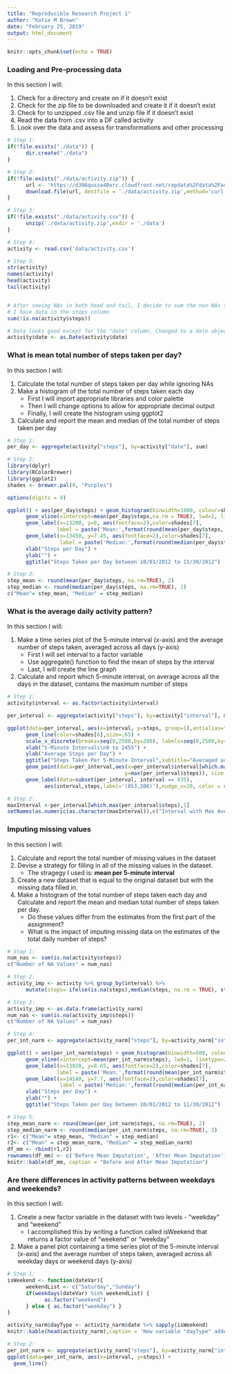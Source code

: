 ```yaml
---
title: "Reproducible Research Project 1"
author: "Katie M Brown"
date: "February 25, 2019"
output: html_document
---
```


```r
knitr::opts_chunk$set(echo = TRUE)
```

### Loading and Pre-processing data
In this section I will:

1. Check for a directory and create on if it doesn't exist
2. Check for the zip file to be downloaded and create it if it doesn't exist
3. Check for to unzipped .csv file and unzip file if it doesn't exist
4. Read the data from .csv into a DF called activity
5. Look over the data and assess for transformations and other processing

```r
# Step 1:
if(!file.exists("./data")) {
      dir.create("./data")
}

# Step 2:
if(!file.exists("./data/activity.zip")) {
      url <- 'https://d396qusza40orc.cloudfront.net/repdata%2Fdata%2Factivity.zip'
      download.file(url, destfile = './data/activity.zip',method='curl' )
}

# Step 3: 
if(!file.exists("./data/activity.csv")) {
      unzip('./data/activity.zip',exdir = './data')
}

# Step 4:
activity <- read.csv('data/activity.csv')

# Step 5:
str(activity)
names(activity)
head(activity)
tail(activity)


# After seeing NAs in both head and tail, I decide to sum the non-NAs to verify
# I have data in the steps column
sum(!is.na(activity$steps))

# Data looks good except for the "date" column. Changed to a date object here:
activity$date <- as.Date(activity$date)
```

### What is mean total number of steps taken per day?
In this section I will:

1. Calculate the total number of steps taken per day while ignoring NAs
2. Make a histogram of the total number of steps taken each day
      + First I will import appropriate libraries and color palette
      + Then I will change options to allow for appropriate decimal output
      + Finally, I will create the histogram using ggplot2
3. Calculate and report the mean and median of the total number of steps taken per day

```r
# Step 1:
per_day <- aggregate(activity["steps"], by=activity["date"], sum)

# Step 2:
library(dplyr)
library(RColorBrewer)
library(ggplot2)
shades <- brewer.pal(9, "Purples")

options(digits = 9)

ggplot() + aes(per_day$steps) + geom_histogram(binwidth=1000, colour=shades[6], fill=shades[5]) +
      geom_vline(xintercept=mean(per_day$steps,na.rm = TRUE), lwd=1, linetype=2, color=shades[8]) +
      geom_label(x=13200, y=8, aes(fontface=2),color=shades[7], 
                label = paste('Mean:',format(round(mean(per_day$steps, na.rm=TRUE), 2), nsmall = 2))) +
      geom_label(x=13450, y=7.45, aes(fontface=2),color=shades[7], 
                 label = paste('Median:',format(round(median(per_day$steps, na.rm=TRUE), 2), nsmall = 2))) +
      xlab("Steps per Day") +
      ylab("") +
      ggtitle("Steps Taken per Day between 10/01/2012 to 11/30/2012")

# Step 3:
step_mean <- round(mean(per_day$steps, na.rm=TRUE), 2)
step_median <- round(median(per_day$steps, na.rm=TRUE), 2)
c("Mean"= step_mean, "Median" = step_median)

```

### What is the average daily activity pattern?
In this section I will:

1. Make a time series plot of the 5-minute interval (x-axis) and the average number of steps taken, averaged across all days (y-axis)
      + First I will set interval to a factor variable
      + Use aggregate() function to find the mean of steps by the interval
      + Last, I will create the line graph
2. Calculate and report which 5-minute interval, on average across all the days in the dataset, contains the maximum number of steps

```r
# Step 1:
activity$interval <- as.factor(activity$interval)

per_interval <- aggregate(activity["steps"], by=activity["interval"], mean, na.rm=TRUE)

ggplot(data=per_interval, aes(x=interval, y=steps, group=1),antialias="none") +
      geom_line(color=shades[6],size=.65) +
      scale_x_discrete(breaks=seq(0,2500,by=200), labels=seq(0,2500,by=200)) +
      xlab("5-Minute Intervals\n0 to 2455") +
      ylab("Average Steps per Day") +
      ggtitle("Steps Taken Per 5-Minute Interval",subtitle="Averaged across all days") + 
      geom_point(data=per_interval,aes(x=per_interval$interval[which.max(per_interval$steps)],
                                      y=max(per_interval$steps)), size = 3, color=shades[7]) +
      geom_label(data=subset(per_interval, interval == 835),
            aes(interval,steps,label='(853,206)'),nudge_x=20, color = shades[7])

# Step 2:
maxInterval <-per_interval[which.max(per_interval$steps),1]
setNames(as.numeric(as.character(maxInterval)),c("Interval with Max Average Steps"))
```

### Imputing missing values
In this section I will:

1. Calculate and report the total number of missing values in the dataset
2. Devise a strategy for filling in all of the missing values in the dataset. 
      + The stragegy I used is: **mean per 5-minute interval**
3. Create a new dataset that is equal to the original dataset but with the missing data filled in.
4. Make a histogram of the total number of steps taken each day and Calculate and report the mean and median total number of steps taken per day. 
      + Do these values differ from the estimates from the first part of the assignment? 
      + What is the impact of imputing missing data on the estimates of the total daily number of steps?

```r
# Step 1:
num_nas <- sum(is.na(activity$steps))
c("Number of NA Values" = num_nas)

# Step 2:
activity_imp <- activity %>% group_by(interval) %>% 
      mutate(steps= ifelse(is.na(steps),median(steps, na.rm = TRUE), steps))

# Step 3:
activity_imp <- as.data.frame(activity_narm)
num_nas <- sum(is.na(activity_imp$steps))
c("Number of NA Values" = num_nas)

# Step 4:
per_int_narm <- aggregate(activity_narm["steps"], by=activity_narm["interval"], sum)

ggplot() + aes(per_int_narm$steps) + geom_histogram(binwidth=500, colour=shades[6], fill=shades[5]) +
      geom_vline(xintercept=mean(per_int_narm$steps), lwd=1, linetype=2, color=shades[8]) +
      geom_label(x=13920, y=8.65, aes(fontface=2),color=shades[7], 
                label = paste('Mean:',format(round(mean(per_int_narm$steps), 2), nsmall = 2))) +
      geom_label(x=14140, y=7.7, aes(fontface=2),color=shades[7], 
                 label = paste('Median:',format(round(median(per_int_narm$steps), 2), nsmall = 2))) +
      xlab("Steps per Day") +
      ylab("") +
      ggtitle("Steps Taken per Day between 10/01/2012 to 11/30/2012")

# Step 5:
step_mean_narm <- round(mean(per_int_narm$steps, na.rm=TRUE), 2)
step_median_narm <- round(median(per_int_narm$steps, na.rm=TRUE), 2)
r1<- c("Mean"= step_mean, "Median" = step_median)
r2<- c("Mean" = step_mean_narm, "Median" = step_median_narm)
df_mm <- rbind(r1,r2)
rownames(df_mm) <- c('Before Mean Imputation', 'After Mean Imputation')
knitr::kable(df_mm, caption = "Before and After Mean Imputation")
```

### Are there differences in activity patterns between weekdays and weekends?
In this section I will:

1. Create a new factor variable in the dataset with two levels - "weekday" and "weekend"
      + I accomplished this by writing a function called isWeekend that returns a
      factor value of "weekend" or "weekday"
2. Make a panel plot containing a time series plot of the 5-minute interval (x-axis) and the average number of steps taken, averaged across all weekday days or weekend days (y-axis)

```r
# Step 1:
isWeekend <- function(dateVar){
      weekendList <- c("Saturday","Sunday")
      if(weekdays(dateVar) %in% weekendList) {
            as.factor("weekend")
      } else { as.factor("weekday") }
}

activity_narm$dayType <- activity_narm$date %>% sapply(isWeekend) 
knitr::kable(head(activity_narm),caption = 'New variable "dayType" added to dataset' )

# Step 2:
per_int_narm <- aggregate(activity_narm["steps"], by=activity_narm["interval"], sum)
ggplot(data=per_int_narm, aes(x=interval, y=steps)) +
  geom_line()


  

```
